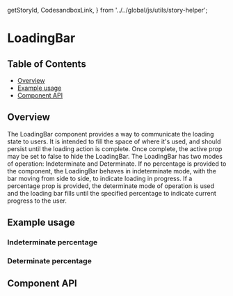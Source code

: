   getStoryId,
  CodesandboxLink,
} from '../../global/js/utils/story-helper';

# LoadingBar

## Table of Contents

- [Overview](#overview)
- [Example usage](#example-usage)
- [Component API](#component-api)

## Overview

The LoadingBar component provides a way to communicate the loading state to
users. It is intended to fill the space of where it's used, and should persist
until the loading action is complete. Once complete, the active prop may be set
to false to hide the LoadingBar. The LoadingBar has two modes of operation:
Indeterminate and Determinate. If no percentage is provided to the component,
the LoadingBar behaves in indeterminate mode, with the bar moving from side to
side, to indicate loading in progress. If a percentage prop is provided, the
determinate mode of operation is used and the loading bar fills until the
specified percentage to indicate current progress to the user.

## Example usage

<!-- One example per designed use case. -->

### Indeterminate percentage

<Canvas>
  <Story id={getStoryId(LoadingBar.displayName, 'indeterminate')} />
</Canvas>

### Determinate percentage

<Canvas>
  <Story id={getStoryId(LoadingBar.displayName, 'determinate')} />
</Canvas>

## Component API

<ArgsTable />
